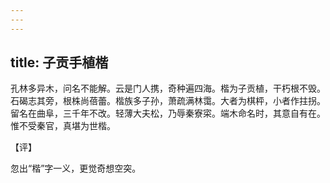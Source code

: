 ```yaml
---
---
---
```

title: 子贡手植楷
---







孔林多异木，问名不能解。云是门人携，奇种遍四海。楷为子贡植，干朽根不毁。石碣志其旁，根株尚蓓蕾。楷族多子孙，萧疏满林霭。大者为棋枰，小者作拄拐。留名在曲阜，三千年不改。轻薄大夫松，乃辱秦寮寀。端木命名时，其意自有在。惟不受秦官，真堪为世楷。

【评】

忽出“楷”字一义，更觉奇想空突。